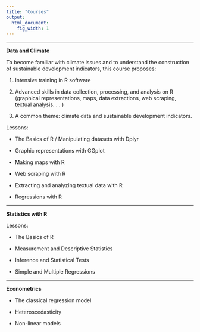 ```yaml
---
title: "Courses"
output:
  html_document:
    fig_width: 1
---
```


----

**Data and Climate**

To become familiar with climate issues and to understand the construction of sustainable development indicators, this course proposes: 

1. Intensive training in R software 

2. Advanced skills in data collection, processing, and analysis on R (graphical representations, maps, data extractions, web scraping, textual analysis. . . )

3. A common theme: climate data and sustainable development indicators.

Lessons: 

- The Basics of R / Manipulating datasets with Dplyr

- Graphic representations with GGplot

- Making maps with R

- Web scraping with R

- Extracting and analyzing textual data with R

- Regressions with R

----

**Statistics with R**

Lessons:

- The Basics of R

- Measurement and Descriptive Statistics

- Inference and Statistical Tests

- Simple and Multiple Regressions


----

**Econometrics**

- The classical regression model

- Heteroscedasticity

- Non-linear models